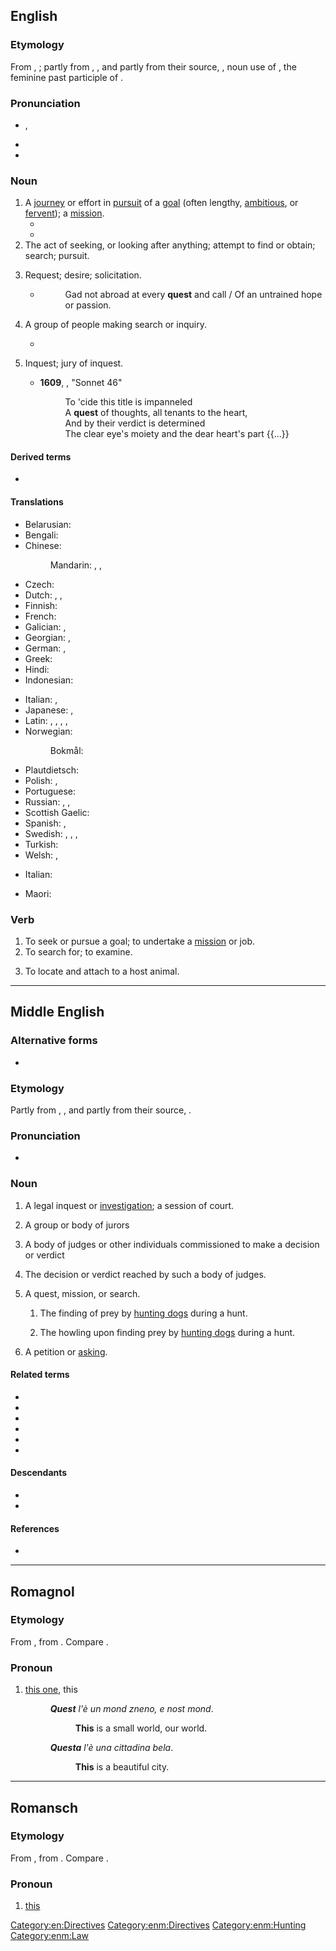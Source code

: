 {{also|QUEST|quest'}}
==English==
{{wikipedia}}

===Etymology===
From {{inh|en|enm|quest}}, {{m|enm|queste}}; partly from {{der|en|xno|queste}}, {{der|en|fro|queste||acquisition, search, hunt}}, and partly from their source, {{der|en|la|quaesta||tribute, tax, inquiry, search}}, noun use of {{m|la|quaesita}}, the feminine past participle of {{m|la|quaerere||to ask, seek}}.

===Pronunciation===
* {{IPA|en|/kwɛst/}}, {{enPR|kwĕst}}
* {{audio|en|en-us-quest.ogg|Audio (US)}}
* {{rhymes|en|ɛst}}

===Noun===
{{en-noun}}

# A [[journey]] or effort in [[pursuit]] of a [[goal]] (often lengthy, [[ambitious]], or [[fervent]]); a [[mission]].
#* {{RQ:Shakespeare Lear|I|i|passage=Cease your '''quest''' of love.}}
#* {{quote-journal|en|date=2013-01|author=Katie L. Burke| title=Ecological Dependency| volume=101| issue=1| page=64| magazine={{w|American Scientist}}| url= http://www.americanscientist.org/bookshelf/pub/ecological-dependency| passage=In his first book since the 2008 essay collection ''Natural Acts: A Sidelong View of Science and Nature'', David Quammen looks at the natural world from yet another angle: the search for the next human pandemic, what epidemiologists call “the next big one.” His '''quest''' leads him around the world to study a variety of suspect zoonoses—animal-hosted pathogens that infect humans.}}
# The act of seeking, or looking after anything; attempt to find or obtain; search; pursuit.
#: {{ux|en|to rove in '''quest''' of game, of a lost child, of property, etc.}}
# {{lb|en|obsolete}} Request; desire; solicitation.
#* {{RQ:Herbert Temple}}
#*: Gad not abroad at every '''quest''' and call / Of an untrained hope or passion.
# {{lb|en|obsolete}} A group of people making search or inquiry.
#* {{RQ:Shakespeare Othello|I|ii|passage=The senate hath sent about three several '''quests''' to search you out.}}
# {{lb|en|obsolete}} Inquest; jury of inquest.
#* '''1609''', {{w|William Shakespeare}}, "Sonnet 46"
#*: To 'cide this title is impanneled <br> A '''quest''' of thoughts, all tenants to the heart, <br> And by their verdict is determined <br> The clear eye's moiety and the dear heart's part {{...}}

====Derived terms====
* {{l|en|sidequest}}

====Translations====
{{trans-top|journey or effort in pursuit of a goal}}
* Belarusian: {{t|be|пошук|sc=Cyrl}}
* Bengali: {{t|bn|তলাশ|tr=tôlaś}}
* Chinese:
*: Mandarin: {{t+|cmn|探索|tr=tànsuǒ|sc=Hani}}, {{t+|cmn|尋求|sc=Hani}}, {{t+|cmn|寻求|tr=xúnqiú|sc=Hani}}
* Czech: {{t+|cs|výprava|f}}
* Dutch: {{t+|nl|queeste|f}} {{qualifier|dated}}, {{t+|nl|zoektocht|m}}, {{t|nl|streeftocht|m}}
* Finnish: {{t+|fi|etsintä}}
* French: {{t+|fr|quête|f}}
* Galician: {{t|gl|busca|f}}, {{t+|gl|procura|f}}
* Georgian: {{t+|ka|ძებნა}}, {{t|ka|კვესტი}}
* German: {{t+|de|Suche|f}}, {{t|de|Queste|f}}
* Greek: {{t+|el|αναζήτηση|f}}
* Hindi: {{t|hi|फ़िराक़}}
* Indonesian: {{t+|id|pencarian}}
{{trans-mid}}
* Italian: {{t+|it|missione|f}}, {{t+|it|impresa|f}}
* Japanese: {{t+|ja|探索|tr=たんさく, tansaku|sc=Jpan}}, {{t+|ja|探求|tr=たんきゅう, tankyū|sc=Jpan}}
* Latin: {{t|la|indagatio|f}}, {{t|la|investigatio|f}}, {{t|la|inquisitio|f}}, {{t|la|scrutatio|f}}, {{t|la|scrutatio|f}}
* Norwegian:
*: Bokmål: {{t|nb|søken}}
* Plautdietsch: {{t|pdt|Jeforsch|m}}
* Polish: {{t+|pl|poszukiwanie|n}}, {{t+|pl|poszukiwania|p}}
* Portuguese: {{t+|pt|busca|f}}
* Russian: {{t+|ru|по́иск|m}}, {{t+|ru|поиск|alt=по́иски|m-p}}, {{t+|ru|квест|m}}
* Scottish Gaelic: {{t|gd|sireadh|m}}
* Spanish: {{t+|es|búsqueda|f}}, {{t+|es|esfuerzo|f}}
* Swedish: {{t+|sv|resa|c}}, {{t+|sv|uppdrag|n}}, {{t+|sv|mål|n}}, {{t+|sv|strävan|c}}
* Turkish: {{t+|tr|arama}}
* Welsh: {{t|cy|cwest|m}}, {{t|cy|cwestau|m-p}}
{{trans-bottom}}

{{trans-top|search}}
* Italian: {{t+|it|ricerca|f}}
{{trans-mid}}
* Maori: {{t|mi|kimihanga}}
{{trans-bottom}}

===Verb===
{{en-verb}}

# To seek or pursue a goal; to undertake a [[mission]] or job.
# To search for; to examine.
#: {{rfquotek|en|Sir T. Herbert}}
# {{lb|en|entomology|of a tick}} To locate and attach to a host animal.

[[Category:en:Directives]]

----

==Middle English==

===Alternative forms===
* {{alter|enm|queste|qwest|qwhest}}

===Etymology===
Partly from {{bor|enm|xno|queste}}, {{bor|enm|fro|queste}}, and partly from their source, {{bor|enm|la|quaesta}}.

===Pronunciation===
* {{IPA|enm|/ˈkwɛst(ə)/}}

===Noun===
{{enm-noun|pl=questes}}

# {{lb|enm|Late ME}} A legal inquest or [[investigation]]; a session of court.
# {{lb|enm|Late ME}} A group or body of jurors
# {{lb|enm|rare}} A body of judges or other individuals commissioned to make a decision or verdict
# {{lb|enm|rare}} The decision or verdict reached by such a body of judges.
# {{lb|enm|rare}} A quest, mission, or search.
## {{lb|enm|rare}} The finding of prey by [[hunting dogs]] during a hunt.
## {{lb|enm|rare|Late ME}} The howling upon finding prey by [[hunting dogs]] during a hunt.
# {{lb|enm|rare|Late ME}} A petition or [[asking]].

====Related terms====
* {{l|enm|conquest}}
* {{l|enm|enquest}}
* {{l|enm|questen}}
* {{l|enm|questioun}}
* {{l|enm|questor}}
* {{l|enm|request}}

====Descendants====
* {{desc|en|quest}}
* {{desc|sco|quest}}

====References====
* {{R:MED Online|entry=quest(e |pos=n |id=MED30797 |accessdate=2018-06-2}}

[[Category:enm:Directives]]
[[Category:enm:Hunting]]
[[Category:enm:Law]]

----

==Romagnol==

===Etymology===
From {{inh|rgn|VL.||*eccu istu}}, from {{inh|rgn|la|eccum}} {{m|la|istum}}. Compare {{cog|it|questo}}.

===Pronoun===
{{head|rgn|pronoun|feminine singular|questa}}

# [[this one]], this
#: '''''Quest''' l'è un mond zneno, e nost mond''.
#:: '''This''' is a small world, our world.
#: '''''Questa''' l'è una cittadina bela''.
#:: '''This''' is a beautiful city.

----

==Romansch==

===Etymology===
From {{inh|rm|VL.||*eccu istu}}, from {{inh|rm|la|eccum}} {{m|la|istum}}. Compare {{cog|it|questo}}.

===Pronoun===
{{head|rm|pronouns}}

# [[this]]